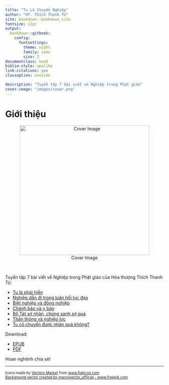 ```yaml
---
title: "Tu Là Chuyển Nghiệp"
author: "HT. Thích Thanh Từ"
site: bookdown::bookdown_site
fontsize: 12pt
output:
  bookdown::gitbook:
    config:
      fontsettings:
        theme: night
        family: sans
        size: 2
documentclass: book
biblio-style: apalike
link-citations: yes
classoption: oneside

description: "Tuyển tập 7 bài viết về Nghiệp trong Phật giáo"
cover-image: "images/cover.png"
---
```

# Giới thiệu {-}

<center>![Cover Image](images/cover_resized.png){width=412px}</center>
<br>  
  
Tuyển tập 7 bài viết về Nghiệp trong Phật giáo của Hòa thượng Thích Thanh Từ:  

- [Tu là phải hiền](https://phapduyen.github.io/tu-la-chuyen-nghiep/tu-la-phai-hien)
- [Nghiệp dẫn đi trong luân hồi lục đạo](https://phapduyen.github.io/tu-la-chuyen-nghiep/nghiep-dan-di-trong-luan-hoi-luc-dao)
- [Biệt nghiệp và đồng nghiệp](https://phapduyen.github.io/tu-la-chuyen-nghiep/biet-nghiep-va-dong-nghiep)
- [Chánh báo và y báo](https://phapduyen.github.io/tu-la-chuyen-nghiep/chanh-bao-va-y-bao)
- [Bồ Tát sợ nhân, chúng sanh sợ quả](https://phapduyen.github.io/tu-la-chuyen-nghiep/bo-tat-so-nhan-chung-sanh-so-qua)
- [Thần thông và nghiệp lực](https://phapduyen.github.io/tu-la-chuyen-nghiep/than-thong-va-nghiep-luc)
- [Tu có chuyển được nhân quả không?](https://phapduyen.github.io/tu-la-chuyen-nghiep/tu-co-chuyen-duoc-nhan-qua-khong)

Download:  

- [EPUB](https://phapduyen.github.io/tu-la-chuyen-nghiep/tu-la-chuyen-nghiep.epub)
- [PDF](https://phapduyen.github.io/tu-la-chuyen-nghiep/tu-la-chuyen-nghiep.pdf)

Hoan nghênh chia sẻ!  

___
<small>Icons made by [Vectors Market](https://www.flaticon.com/authors/vectors-market) from [www.flaticon.com](https://www.flaticon.com)</small>  
<small>[Background vector created by macrovector_official - www.freepik.com](https://www.freepik.com/vectors/background)</small>
